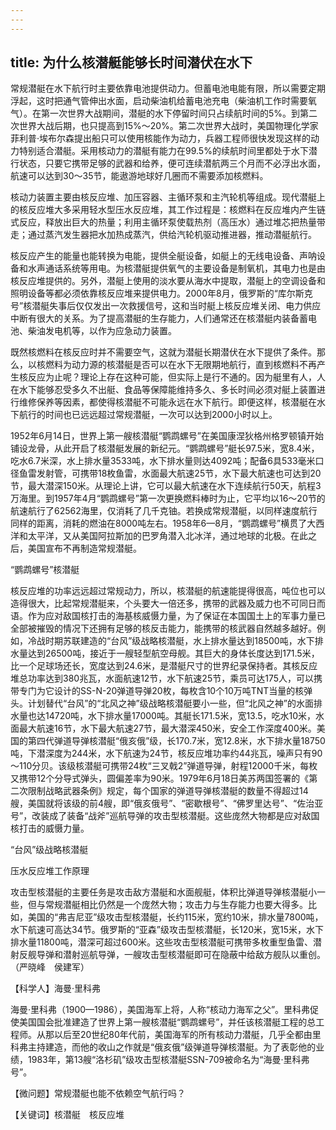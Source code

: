 ```yaml
---
---
---
```

title: 为什么核潜艇能够长时间潜伏在水下
---




常规潜艇在水下航行时主要依靠电池提供动力。但蓄电池电能有限，所以需要定期浮起，这时把通气管伸出水面，启动柴油机给蓄电池充电（柴油机工作时需要氧气）。在第一次世界大战期间，潜艇的水下停留时间只占续航时间的5%。到第二次世界大战后期，也只提高到15%～20%。第二次世界大战时，美国物理化学家菲利普·埃布尔森提出船只可以使用核能作为动力，兵器工程师很快发现这样的动力特别适合潜艇。采用核动力的潜艇有能力在99.5%的续航时间里都处于水下潜行状态，只要它携带足够的武器和给养，便可连续潜航两三个月而不必浮出水面，航速可以达到30～35节，能遨游地球好几圈而不需要添加核燃料。

核动力装置主要由核反应堆、加压容器、主循环泵和主汽轮机等组成。现代潜艇上的核反应堆大多采用轻水型压水反应堆，其工作过程是：核燃料在反应堆内产生链式反应，释放出巨大的热量；利用主循环泵使载热剂（高压水）通过堆芯把热量带走；通过蒸汽发生器把水加热成蒸汽，供给汽轮机驱动推进器，推动潜艇航行。

核反应产生的能量也能转换为电能，提供全艇设备，如艇上的无线电设备、声呐设备和水声通话系统等用电。为核潜艇提供氧气的主要设备是制氧机，其电力也是由核反应堆提供的。另外，潜艇上使用的淡水要从海水中提取，潜艇上的空调设备和照明设备等都必须依靠核反应堆来提供电力。2000年8月，俄罗斯的“库尔斯克号”核潜艇失事后仅仅发出一次救援信号，这和当时艇上核反应堆关闭、电力供应中断有很大的关系。为了提高潜艇的生存能力，人们通常还在核潜艇内装备蓄电池、柴油发电机等，以作为应急动力装置。

既然核燃料在核反应时并不需要空气，这就为潜艇长期潜伏在水下提供了条件。那么，以核燃料为动力源的核潜艇是否可以在水下无限期地航行，直到核燃料不再产生核反应为止呢？理论上存在这种可能，但实际上是行不通的。因为艇里有人，人在水下能够忍受多久不出艇、食品等保障能维持多久、多长时间必须对艇上装置进行维修保养等因素，都使得核潜艇不可能永远在水下航行。即便这样，核潜艇在水下航行的时间也已远远超过常规潜艇，一次可以达到2000小时以上。

1952年6月14日，世界上第一艘核潜艇“鹦鹉螺号”在美国康涅狄格州格罗顿镇开始铺设龙骨，从此开启了核潜艇发展的新纪元。“鹦鹉螺号”艇长97.5米，宽8.4米，吃水6.7米深，水上排水量3533吨，水下排水量则达4092吨；配备6具533毫米口径鱼雷发射管，可携带18枚鱼雷，水面最大航速25节，水下最大航速也可达到20节，最大潜深150米。从理论上讲，它可以最大航速在水下连续航行50天，航程3万海里。到1957年4月“鹦鹉螺号”第一次更换燃料棒时为止，它平均以16～20节的航速航行了62562海里，仅消耗了几千克铀。若换成常规潜艇，以同样速度航行同样的距离，消耗的燃油在8000吨左右。1958年6—8月，“鹦鹉螺号”横贯了大西洋和太平洋，又从美国阿拉斯加的巴罗角潜入北冰洋，通过地球的北极。在此之后，美国宣布不再制造常规潜艇。

“鹦鹉螺号”核潜艇



核反应堆的功率远远超过常规动力，所以，核潜艇的航速能提得很高，吨位也可以造得很大，比起常规潜艇来，个头要大一倍还多，携带的武器及威力也不可同日而语。作为应对敌国核打击的海基核威慑力量，为了保证在本国国土上的军事力量已全部被摧毁的情况下还拥有足够的核反击能力，能携带的核武器自然越多越好。例如，冷战时期苏联建造的“台风”级战略核潜艇，水上排水量达到18500吨，水下排水量达到26500吨，接近于一艘轻型航空母舰。其巨大的身体长度达到171.5米，比一个足球场还长，宽度达到24.6米，是潜艇尺寸的世界纪录保持者。其核反应堆总功率达到380兆瓦，水面航速12节，水下航速25节，乘员可达175人，可以携带专门为它设计的SS-N-20弹道导弹20枚，每枚含10个10万吨TNT当量的核弹头。计划替代“台风”的“北风之神”级战略核潜艇要小一些，但“北风之神”的水面排水量也达14720吨，水下排水量17000吨。其艇长171.5米，宽13.5，吃水10米，水面最大航速16节，水下最大航速27节，最大潜深450米，安全工作深度400米。美国的第四代弹道导弹核潜艇“俄亥俄”级，长170.7米，宽12.8米，水下排水量18750吨，下潜深度为244米，水下航速为24节，核反应堆功率约44兆瓦，噪声只有90～110分贝。该级核潜艇可携带24枚“三叉戟2”弹道导弹，射程12000千米，每枚又携带12个分导式弹头，圆偏差率为90米。1979年6月18日美苏两国签署的《第二次限制战略武器条例》规定，每个国家的弹道导弹核潜艇的数量不得超过14艘，美国就将该级的前4艘，即“俄亥俄号”、“密歇根号”、“佛罗里达号”、“佐治亚号”，改装成了装备“战斧”巡航导弹的攻击型核潜艇。这些庞然大物都是应对敌国核打击的威慑力量。

“台风”级战略核潜艇



压水反应堆工作原理



攻击型核潜艇的主要任务是攻击敌方潜艇和水面舰艇，体积比弹道导弹核潜艇小一些，但与常规潜艇相比仍然是一个庞然大物；攻击力与生存能力也要大得多。比如，美国的“弗吉尼亚”级攻击型核潜艇，长约115米，宽约10米，排水量7800吨，水下航速可高达34节。俄罗斯的“亚森”级攻击型核潜艇，长120米，宽15米，水下排水量11800吨，潜深可超过600米。这些攻击型核潜艇可携带多枚重型鱼雷、潜射反舰导弹和潜射巡航导弹，一艘攻击型核潜艇即可在隐蔽中给敌方舰队以重创。（严晓峰　侯建军）





【科学人】海曼·里科弗



海曼·里科弗（1900—1986），美国海军上将，人称“核动力海军之父”。里科弗促使美国国会批准建造了世界上第一艘核潜艇“鹦鹉螺号”，并任该核潜艇工程的总工程师。从那以后至20世纪80年代前，美国海军的所有核动力潜艇，几乎全都由里科弗主持建造，而他的收山之作就是“俄亥俄”级弹道导弹核潜艇。为了表彰他的业绩，1983年，第13艘“洛杉矶”级攻击型核潜艇SSN-709被命名为“海曼·里科弗号”。

【微问题】常规潜艇也能不依赖空气航行吗？

【关键词】核潜艇　核反应堆